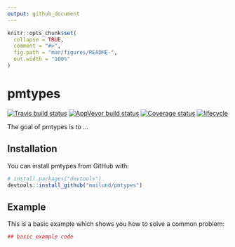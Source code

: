 ```yaml
---
output: github_document
---
```


<!-- README.md is generated from README.Rmd. Please edit that file -->

```r
knitr::opts_chunk$set(
  collapse = TRUE,
  comment = "#>",
  fig.path = "man/figures/README-",
  out.width = "100%"
)
```

# pmtypes

[![Travis build status](https://travis-ci.org/mailund/pmtypes.svg?branch=master)](https://travis-ci.org/mailund/pmtypes)
[![AppVeyor build status](https://ci.appveyor.com/api/projects/status/lha3lixxcq3cvmhu/branch/master?svg=true)](https://ci.appveyor.com/project/mailund/pmtypes/branch/master)
[![Coverage status](https://codecov.io/gh/mailund/pmtypes/branch/master/graph/badge.svg)](https://codecov.io/github/mailund/pmtypes?branch=master)
[![lifecycle](https://img.shields.io/badge/lifecycle-maturing-blue.svg)](https://www.tidyverse.org/lifecycle/#maturing)


The goal of pmtypes is to ...

## Installation

You can install pmtypes from GitHub with:

```r
# install.packages("devtools")
devtools::install_github("mailund/pmtypes")
```

## Example

This is a basic example which shows you how to solve a common problem:

```r
## basic example code
```


